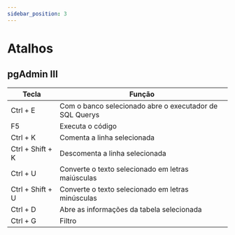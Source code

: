 ```yaml
---
sidebar_position: 3
---
```


# Atalhos
## pgAdmin III
Tecla               | Função
------------------- | -----------------------------------------------------------
Ctrl + E            | Com o banco selecionado abre o executador de SQL Querys
F5                  | Executa o código 
Ctrl + K            | Comenta a linha selecionada
Ctrl + Shift + K    | Descomenta a linha selecionada
Ctrl + U            | Converte o texto selecionado em letras maiúsculas
Ctrl + Shift + U    | Converte o texto selecionado em letras minúsculas
Ctrl + D            | Abre as informações da tabela selecionada
Ctrl + G            | Filtro